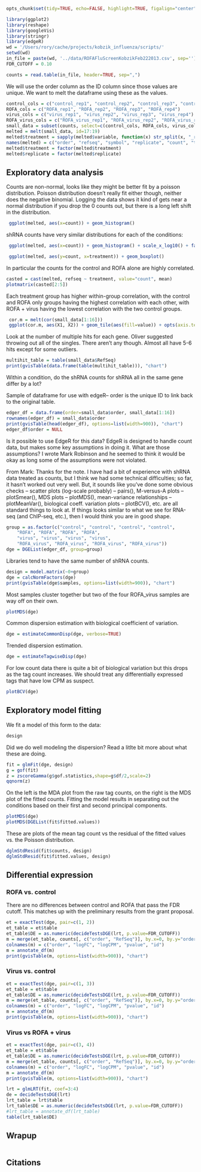 <!--
Analysis of pollutant vs. influenza data for the Kobzik lab
-->

```r
opts_chunk$set(tidy=TRUE, echo=FALSE, highlight=TRUE, figalign="center", fig.height=6, fig.width=6, cache=FALSE, highlight=TRUE, autodep=TRUE)
```


```r
library(ggplot2)
library(reshape)
library(googleVis)
library(stringr)
library(edgeR)
wd = '/Users/rory/cache/projects/kobzik_influenza/scripts/'
setwd(wd)
in_file = paste(wd, '../data/ROFAFluScreenKobzikFeb222013.csv', sep='')
FDR_CUTOFF = 0.10
```



```r
counts = read.table(in_file, header=TRUE, sep=",")
```
We will use the order column as the ID column since those values are unique.
We want to melt the dataframe using these as the values.

```r
control_cols = c("control_rep1", "control_rep2", "control_rep3", "control_rep4")
ROFA_cols = c("ROFA_rep1", "ROFA_rep2", "ROFA_rep3", "ROFA_rep4")
virus_cols = c("virus_rep1", "virus_rep2", "virus_rep3", "virus_rep4")
ROFA_virus_cols = c("ROFA_virus_rep1", "ROFA_virus_rep2", "ROFA_virus_rep3", "ROFA_virus_rep4")
small_data = subset(counts, select=c(control_cols, ROFA_cols, virus_cols, ROFA_virus_cols, "order", "RefSeq", "GeneSymbol"))
melted = melt(small_data, id=17:19)
melted$treatment = sapply(melted$variable, function(x) str_split(x, "_rep", n=2)[[1]][1])
names(melted) = c("order", "refseq", "symbol", "replicate", "count", "treatment")
melted$treatment = factor(melted$treatment)
melted$replicate = factor(melted$replicate)
```

## Exploratory data analysis

Counts are non-normal, looks like they might be better fit by a poisson
distribution. Poisson distribution doesn't really fit either though,
neither does the negative binomial. Logging the data shows it kind of gets
near a normal distribution if you drop the 0 counts out, but there is a long left
shift in the distribution.
```r
 ggplot(melted, aes(x=count)) + geom_histogram()
```

shRNA counts have very similar distributions for each of the conditions:
```r
 ggplot(melted, aes(x=count)) + geom_histogram() + scale_x_log10() + facet_grid(. ~ treatment)
```

```r
 ggplot(melted, aes(y=count, x=treatment)) + geom_boxplot()
```

In particular the counts for the control and ROFA alone are highly correlated.
```r
casted = cast(melted, refseq ~ treatment, value="count", mean)
plotmatrix(casted[2:5])
```

Each treatment group has higher within-group correlation, with the control and
ROFA only groups having the highest correlation with each other, with ROFA + virus
having the lowest correlation with the two control groups.
```r
 cor.m = melt(cor(small_data[1:16]))
 ggplot(cor.m, aes(X1, X2)) + geom_tile(aes(fill=value)) + opts(axis.text.x=theme_text(angle=-90))
```


Look at the number of multiple hits for each gene. Oliver suggested throwing
out all of the singles. There aren't any though. Almost all have 5-6 hits
except for some outliers.
```r
multihit_table = table(small_data$RefSeq)
print(gvisTable(data.frame(table(multihit_table))), "chart")
```

Within a condition, do the shRNA counts for shRNA all in the same gene differ by
a lot?


Sample of dataframe for use with edgeR-- order is the unique ID to link back
to the original table.
```r
edger_df = data.frame(order=small_data$order, small_data[1:16])
rownames(edger_df) = small_data$order
print(gvisTable(head(edger_df), options=list(width=900)), "chart")
edger_df$order = NULL
```
Is it possible to use EdgeR for this data? EdgeR is designed to handle count data,
but makes some key assumptions in doing it. What are those assumptions?
I wrote Mark Robinson and he seemed to think it would be okay as long some
of the assumptions were not violated.

From Mark:
Thanks for the note.  I have had a bit of experience with shRNA data treated as
counts, but I think we had some technical difficulties; so far, it hasn't worked
out very well. But, it sounds like you've done some obvious checks -- scatter
plots (log-scale probably) -- pairs(), M-versus-A plots -- plotSmear(), MDS
plots -- plotMDS(), mean-variance relationships -- plotMeanVar(), biological
coeff. variation plots -- plotBCV(), etc. are all standard things to look at.
If things looks similar to what we see for RNA-seq (and ChIP-seq, etc.), then I
would think you are in good shape.

```r
group = as.factor(c("control", "control", "control", "control",
	"ROFA", "ROFA", "ROFA", "ROFA",
	"virus", "virus", "virus", "virus",
	"ROFA_virus", "ROFA_virus", "ROFA_virus", "ROFA_virus"))
dge = DGEList(edger_df, group=group)
```

Libraries tend to have the same number of shRNA counts.
```r
design = model.matrix(~0+group)
dge = calcNormFactors(dge)
print(gvisTable(dge$samples, options=list(width=900)), "chart")
```

Most samples cluster together but two of the four ROFA_virus samples are way off on their
own.
```r
plotMDS(dge)
```

Common dispersion estimation with biological coefficient of variation.
```r
dge = estimateCommonDisp(dge, verbose=TRUE)
```
Trended dispersion estimation.
```r
dge = estimateTagwiseDisp(dge)
```

For low count data there is quite a bit of biological variation but this drops as
the tag count increases. We should treat any differentially expressed tags that have
low CPM as suspect.
```r
plotBCV(dge)
```

## Exploratory model fitting
We fit a model of this form to the data:
```r
design
```
Did we do well modeling the dispersion? Read a litlte bit more about what
these are doing.
```r
fit = glmFit(dge, design)
g = gof(fit)
z = zscoreGamma(g$gof.statistics,shape=g$df/2,scale=2)
qqnorm(z)
```

On the left is the MDA plot from the raw tag counts, on the right is the MDS plot
of the fitted counts.
Fitting the model results in separating out the conditions based on their
first and second principal components.
```r
plotMDS(dge)
plotMDS(DGEList(fit$fitted.values))
```
These are plots of the mean tag count vs the residual of the fitted values vs. the
Poisson distribution.
```r
dglmStdResid(fit$counts, design)
dglmStdResid(fit$fitted.values, design)
```

## Differential expression
### ROFA vs. control
There are no differences between control and ROFA that pass the FDR cutoff. This
matches up with the preliminary results from the grant proposal.
```r
et = exactTest(dge, pair=c(1, 2))
et_table = et$table
et_table$DE = as.numeric(decideTestsDGE(lrt, p.value=FDR_CUTOFF))
m = merge(et_table, counts[, c("order", "RefSeq")], by.x=0, by.y="order")
colnames(m) = c("order", "logFC", "logCPM", "pvalue", "id")
m = annotate_df(m)
print(gvisTable(m, options=list(width=900)), "chart")
```
### Virus vs. control
```r
et = exactTest(dge, pair=c(1, 3))
et_table = et$table
et_table$DE = as.numeric(decideTestsDGE(lrt, p.value=FDR_CUTOFF))
m = merge(et_table, counts[, c("order", "RefSeq")], by.x=0, by.y="order")
colnames(m) = c("order", "logFC", "logCPM", "pvalue", "id")
m = annotate_df(m)
print(gvisTable(m, options=list(width=900)), "chart")
```
### Virus vs ROFA + virus
```r
et = exactTest(dge, pair=c(3, 4))
et_table = et$table
et_table$DE = as.numeric(decideTestsDGE(lrt, p.value=FDR_CUTOFF))
m = merge(et_table, counts[, c("order", "RefSeq")], by.x=0, by.y="order")
colnames(m) = c("order", "logFC", "logCPM", "pvalue", "id")
m = annotate_df(m)
print(gvisTable(m, options=list(width=900)), "chart")
```

```r
lrt = glmLRT(fit, coef=3:4)
de = decideTestsDGE(lrt)
lrt_table = lrt$table
lrt_table$DE = as.numeric(decideTestsDGE(lrt, p.value=FDR_CUTOFF))
#lrt_table = annotate_df(lrt_table)
table(lrt_table$DE)
```

## Wrapup
```r
```

## Citations
```r
```
